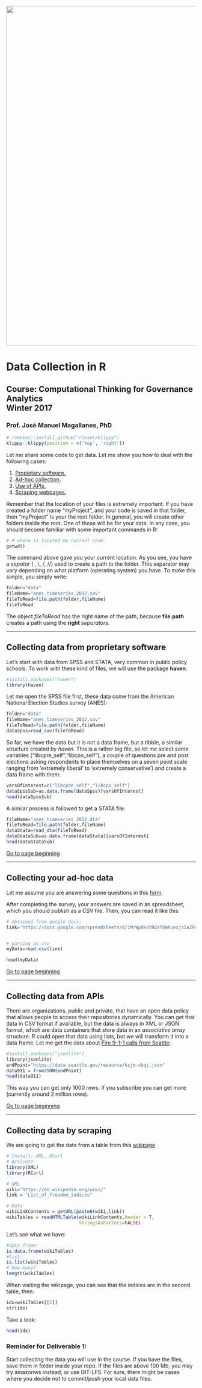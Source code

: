 <br> 
<center><img src="https://github.com/DACSS-PreProcessing/session1_main/blob/main/pics/LogoSimple.png?raw=true" width="900"></center>

# Data Collection in R
## Course: Computational Thinking for Governance Analytics<br> Winter 2017<br>

### Prof. José Manuel Magallanes, PhD

```r
# remotes::install_github("rlesur/klippy")
klippy::klippy(position = c('top', 'right'))
```

<a id='beginning'></a>

Let me share some code to get data. Let me show you how to deal with the following cases:

1. [Propietary software.](#part1)
2. [Ad-hoc collection.](#part2)
3. [Use of APIs.](#part3)
4. [Scraping webpages.](#part4)

Remember that the location of your files is extremely important. If you have created a folder name "myProject", and your code is saved  in that folder, then "myProject" is your the root folder. In general, you will create other folders inside the root. One of those will be for your data. In any case, you should become familiar with some important commands in R:
```r
# # where is located my current code
getwd()
```
The command above gave you your current location. As you see, you have a _sepator_ ( \, \\, /, //) used to create a path to the folder. This separator may vary depending on what platform (operating system)  you have. To make this simple, you simply write:

```r
folder="data"
fileName="anes_timeseries_2012.sav"
fileToRead=file.path(folder,fileName)
fileToRead
```

The object _fileToRead_ has the right name of the path, because **file.path** creates a path using the **right** _separators_.

____


<a id='part1'></a>

## Collecting data from proprietary software

Let's start with data from SPSS and STATA, very common in public policy schools. To work with these kind of files, we will use the package **haven**:
```r
#install.packages("haven")
library(haven)
```

Let me open the SPSS file first, these data come from the American National Election Studies survey (ANES):
```r
folder="data"
fileName="anes_timeseries_2012.sav"
fileToRead=file.path(folder,fileName)
dataSpss=read_sav(fileToRead)
```

So far, we have the data but it is not a data frame, but a tibble, a similar structure created by *haven*. This is a rather big file, so let me select some variables ("libcpre_self","libcpo_self"), a couple of questions pre and post elections asking respondents to place themselves on a seven point scale ranging from ‘extremely liberal’ to ‘extremely conservative’) and create a data frame with them:
```r
varsOfInterest=c("libcpre_self","libcpo_self")
dataSpssSub=as.data.frame(dataSpss)[varsOfInterest]
head(dataSpssSub)
```

A similar process is followed to get a STATA file:
```r
fileName="anes_timeseries_2012.dta"
fileToRead=file.path(folder,fileName)
dataStata=read_dta(fileToRead)
dataStataSub=as.data.frame(dataStata)[varsOfInterest]
head(dataStataSub)
```

[Go to page beginning](#beginning)

----

<a id='part2'></a>

## Collecting your ad-hoc data

Let me assume you are answering some questions in this [form](https://forms.gle/6Ga61ifjCjo3j3YF6).

After completing the survey, your answers are saved in an spreadsheet, which you should publish as a CSV file. Then, you can read it like this:

```r

# obtained from google docs:
link='https://docs.google.com/spreadsheets/d/1MrWp0kVtNGzTOmhuexjsIaZ9HpSv2X8RZsZ-KuEC4A8/pub?gid=1044145359&single=true&output=csv'


# parsing as csv
myData=read.csv(link)

head(myData)

```

[Go to page beginning](#beginning)

-----

<a id='part3'></a>

## Collecting data from APIs

There are organizations, public and private, that have an open data policy that allows people to access their repositories dynamically. You can get that data in CSV format if available, but the data is always in  XML or JSON format, which are data containers that store data in an *associative array* structure. R could open that data using lists, but we will transform it into a data frame. Let me get the data about [Fire 9-1-1  calls  from Seattle](https://dev.socrata.com/foundry/data.seattle.gov/kzjm-xkqj):
```r
#install.packages("jsonlite")
library(jsonlite)
endPoint="https://data.seattle.gov/resource/kzjm-xkqj.json"
data911 = fromJSON(endPoint)
head(data911)
```
This way you can get only 1000 rows. If you subscribe you can get more (currently around 2 million rows).

[Go to page beginning](#beginning)

-----
<a id='part4'></a>

## Collecting data by scraping

We are going to get the data from a table from this [wikipage](https://en.wikipedia.org/wiki/List_of_freedom_indices)

```r
# Install: XML, RCurl
# Activate
library(XML)
library(RCurl)

# URL
wiki="https://en.wikipedia.org/wiki/"
link = "List_of_freedom_indices"

# Data
wikiLinkContents = getURL(paste0(wiki,link))
wikiTables = readHTMLTable(wikiLinkContents,header = T,
                           stringsAsFactors=FALSE)
```
Let's see what we have:

```r
#data frame:
is.data.frame(wikiTables)
#list:
is.list(wikiTables)
# how many?
length(wikiTables)
```
When visiting the wikipage, you can see that the indices are in the second table, then:
```r
idx=wikiTables[[2]]
str(idx)
```
Take a look:
```r
head(idx)
```

### Reminder for Deliverable 1:

Start collecting the data you will use in the course. If you have the files, save them in folder inside your repo. If the files are above 100 Mb, you may try amazonws instead, or use GIT-LFS. For sure, there might be cases where you decide not to commit/push your local data files.